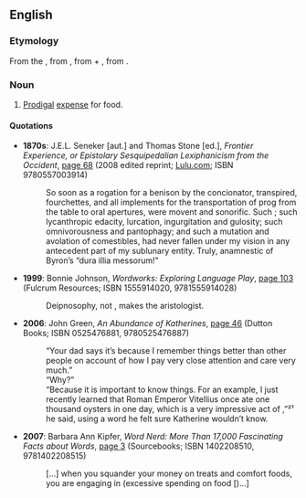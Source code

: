 ==English==

===Etymology===
From the {{etyl|la|en}} {{term|abliguritio|lang=la}}, from {{term|abligurire||to spend in luxurious indulgence|lang=la}}, from {{term|ab-|lang=la}} + {{term|ligurire||to be lickerish or dainty|lang=la}}, from {{term|lingere||to lick|lang=la}}.

===Noun===
{{en-noun|-}}

# [[prodigal|Prodigal]] [[expense]] for food.

====Quotations====
* '''1870s''': J.E.L. Seneker [aut.] and Thomas Stone [ed.], ''Frontier Experience, or Epistolary Sesquipedalian Lexiphanicism from the Occident'', <span class="plainlinks">[http://books.google.co.uk/books?id=Icnbjs7a-MoC&pg=PT84&dq=abligurition&lr=&as_drrb_is=q&as_minm_is=0&as_miny_is=&as_maxm_is=0&as_maxy_is=&num=100&as_brr=0&ei=YQ0US9PrNpm8M93WjcgL#v=onepage&q=abligurition&f=false page 68] (2008 edited reprint; [http://www.lulu.com/content/3314857 Lulu.com]</span>; ISBN 9780557003914)
*: So soon as a rogation for a benison by the concionator, transpired, fourchettes, and all implements for the transportation of prog from the table to oral apertures, were movent and sonorific. Such {{q|abligurition}}; such lycanthropic edacity, lurcation, ingurgitation and gulosity; such omnivorousness and pantophagy; and such a mutation and avolation of comestibles, had never fallen under my vision in any antecedent part of my sublunary entity. Truly, anamnestic of Byron’s “dura illia messorum!”
* '''1999''': Bonnie Johnson, ''Wordworks: Exploring Language Play'', <span class="plainlinks">[http://books.google.co.uk/books?id=R6vlAAAAMAAJ&q=abligurition&dq=abligurition&lr=&as_drrb_is=q&as_minm_is=0&as_miny_is=&as_maxm_is=0&as_maxy_is=&num=100&as_brr=0&ei=YQ0US9PrNpm8M93WjcgL page 103]</span> (Fulcrum Resources; ISBN 1555914020, 9781555914028)
*: Deipnosophy, not {{q|abligurition}}, makes the aristologist.
* '''2006''': John Green, ''An Abundance of Katherines'', <span class="plainlinks">[http://books.google.co.uk/books?id=pjLhAAAAMAAJ&q=abligurition&dq=abligurition&lr=&as_drrb_is=q&as_minm_is=0&as_miny_is=&as_maxm_is=0&as_maxy_is=&num=100&as_brr=0&ei=YQ0US9PrNpm8M93WjcgL page 46]</span> (Dutton Books; ISBN 0525476881, 9780525476887)
*: “Your dad says it’s because I remember things better than other people on account of how I pay very close attention and care very much.”<br/>“Why?”<br/>“Because it is important to know things. For an example, I just recently learned that Roman Emperor Vitellius once ate one thousand oysters in one day, which is a very impressive act of ''{{q|abligurition}}'',”²¹ he said, using a word he felt sure Katherine wouldn’t know.
* '''2007''': Barbara Ann Kipfer, ''Word Nerd: More Than 17,000 Fascinating Facts about Words'', <span class="plainlinks">[http://books.google.co.uk/books?id=h9zXAAAAMAAJ&q=abligurition&dq=abligurition&lr=&as_drrb_is=q&as_minm_is=0&as_miny_is=&as_maxm_is=0&as_maxy_is=&num=100&as_brr=0&ei=YQ0US9PrNpm8M93WjcgL page 3]</span> (Sourcebooks; ISBN 1402208510, 9781402208515)
*: […] when you squander your money on treats and comfort foods, you are engaging in {{q|abligurition}} (excessive spending on food [)…]